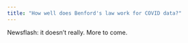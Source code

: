 ```yaml
---
title: "How well does Benford's law work for COVID data?"
---
```


Newsflash: it doesn't really. More to come.